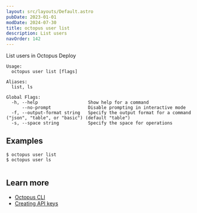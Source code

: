 ```yaml
---
layout: src/layouts/Default.astro
pubDate: 2023-01-01
modDate: 2024-07-30
title: octopus user list
description: List users
navOrder: 142
---
```


List users in Octopus Deploy

```
Usage:
  octopus user list [flags]

Aliases:
  list, ls

Global Flags:
  -h, --help                   Show help for a command
      --no-prompt              Disable prompting in interactive mode
  -f, --output-format string   Specify the output format for a command ("json", "table", or "basic") (default "table")
  -s, --space string           Specify the space for operations

```

## Examples

<SamplesInstance />

```
$ octopus user list
$ octopus user ls


```

## Learn more

- [Octopus CLI](/docs/octopus-rest-api/cli)
- [Creating API keys](/docs/octopus-rest-api/how-to-create-an-api-key)